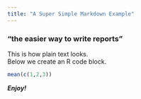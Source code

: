 ```yaml
---
title: "A Super Simple Markdown Example"
---
```


### "the easier way to write reports"

This is how plain text looks.  
Below we create an R code block.
```R
mean(c(1,2,3))
```
***Enjoy!***  